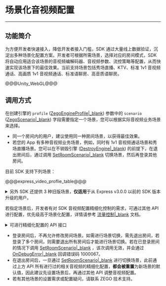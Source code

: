 # 场景化音视频配置

- - -

## 功能简介

为方便开发者快速接入，降低开发者接入门槛，SDK 通过大量线上数据验证，沉淀出多种场景化配置方案。开发者可根据所需场景，选择对应的房间模式，SDK 将自动应用适合该场景的音视频编解码器、音视频参数、流控策略等配置，从而快速实现该场景下的最佳效果。当前支持场景包括秀场直播、KTV、标准 1v1 音视频通话、高画质 1v1 音视频通话、标准语聊房、高音质语聊房。

@@@Unity_WebGL@@@

## 调用方式

在创建引擎的 `profile` ([ZegoEngineProfile\|_blank](@-ZegoEngineProfile)) 参数中的 `scenario` ([ZegoScenario\|_blank](@-ZegoScenario)) 字段需要指定一个场景，您可以根据实际音视频业务场景来选择。

<div class="mk-warning">

- 同一个房间内的用户，建议使用同一种房间场景，以获得最佳效果。
- 若您的 App 有多种音视频业务场景，例如，同时有 1v1 音视频通话场景和秀场直播场景。您可以在不销毁引擎 ([DestroyEngine\|_blank](@DestroyEngine)) 的前提下，在退出房间后，通过调用 [SetRoomScenario\|_blank](@SetRoomScenario) 切换场景，然后再登录其他房间。
</div>

目前 SDK 支持下列场景：

@@@express_video_proflie_table@@@


<details class="zg-primary">
    <summary>另外 SDK 还提供 3 种旧版场景，<b>仅适用</b>于从 Express v3.0.0 以前的 SDK 版本升级的用户。</summary>

<div class="mk-warning">


由于以下 3 种旧版场景已废弃，请使用旧版场景的用户尽快迁移到上述的新版场景。
</div>

- General 旧版通用场景。
- Communication 旧版实时通讯场景。
- Live 旧版直播场景。
</details>


若指定场景后，开发者有对 SDK 音视频配置精细化控制的需求，可通过其他 API 进行配置，优先级高于场景化配置，详情请参考 [流量控制\|_blank](!ExpressVideoSDK-Other_Functions/Network_Adaptation) 文档。

<details class="zg-primary">
    <summary>可进行精细化配置的 API 接口</summary>

- 视频相关配置
  - [EnableCamera\|_blank](@EnableCamera)
  - [SetVideoConfig\|_blank](@SetVideoConfig)
  - [EnableHardwareEncoder\|_blank](@EnableHardwareEncoder)
  - [EnableHardwareDecoder\|_blank](@EnableHardwareDecoder)

- 音频相关配置
  - [SetAudioConfig\|_blank](@SetAudioConfig)
 

- 音频 3A 处理相关配置
  - [EnableAGC\|_blank](@EnableAGC)
  - [EnableAEC\|_blank](@EnableAEC)
  - [SetAECMode\|_blank](@SetAECMode)
  - [EnableANS\|_blank](@EnableANS)
  - [SetANSMode\|_blank](@SetANSMode)

- 流控相关配置
  - [EnableTrafficControl\|_blank](@EnableTrafficControl)
  - [SetMinVideoBitrateForTrafficControl\|_blank](@SetMinVideoBitrateForTrafficControl)


</details>

<div class="mk-warning">

- 登录房间后，不再允许修改房间场景。如需进行场景切换，需先退出房间，若登录了多个房间，则需要退出所有房间后才能进行场景切换。若在已登录房间的情况下调用 [SetRoomScenario\|_blank](@SetRoomScenario) ，该次调用无效，并会通过 [OnDebugError\|_blank](@OnDebugError) 回调错误码 1000067。
- 在退出房间后，一旦通过 [SetRoomScenario\|_blank](@SetRoomScenario) 进行切换场景，此前通过上方 API 所有进行过的相关音视频的精细化配置，**都会被重置**为新场景的默认值，因此建议先设置场景后，再通过其他 API 调整音视频配置。 
- 若有其他场景的设置需求或配置疑问，请联系 ZEGO 技术支持。
</div>

